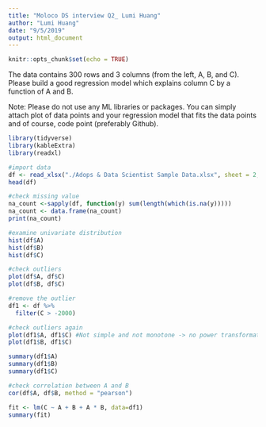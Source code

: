 ```yaml
---
title: "Moloco DS interview Q2_ Lumi Huang"
author: "Lumi Huang"
date: "9/5/2019"
output: html_document
---
```


```r
knitr::opts_chunk$set(echo = TRUE)
```

The data contains 300 rows and 3 columns (from the left, A, B, and C). Please build a good regression model which explains column C by a function of  A and B. 

Note: Please do not use any ML libraries or packages. You can simply attach plot of data points and your regression model that fits the data points and of course, code point (preferably Github).
```r
library(tidyverse)
library(kableExtra)
library(readxl)
```

```r
#import data
df <- read_xlsx("./Adops & Data Scientist Sample Data.xlsx", sheet = 2, col_names = c("A", "B", "C"))
head(df)
```

```r
#check missing value
na_count <-sapply(df, function(y) sum(length(which(is.na(y)))))
na_count <- data.frame(na_count)
print(na_count)
```


```r
#examine univariate distribution
hist(df$A)
hist(df$B)
hist(df$C)
```

```r
#check outliers
plot(df$A, df$C)
plot(df$B, df$C)
```
```r
#remove the outlier
df1 <- df %>%
  filter(C > -2000)
```

```r
#check outliers again
plot(df1$A, df1$C) #Not simple and not monotone -> no power transformation
plot(df1$B, df1$C) 
```
```r
summary(df1$A)
summary(df1$B)
summary(df1$C)
```
```r
#check correlation between A and B
cor(df$A, df$B, method = "pearson")
```

```r
fit <- lm(C ~ A + B + A * B, data=df1)
summary(fit)
```
